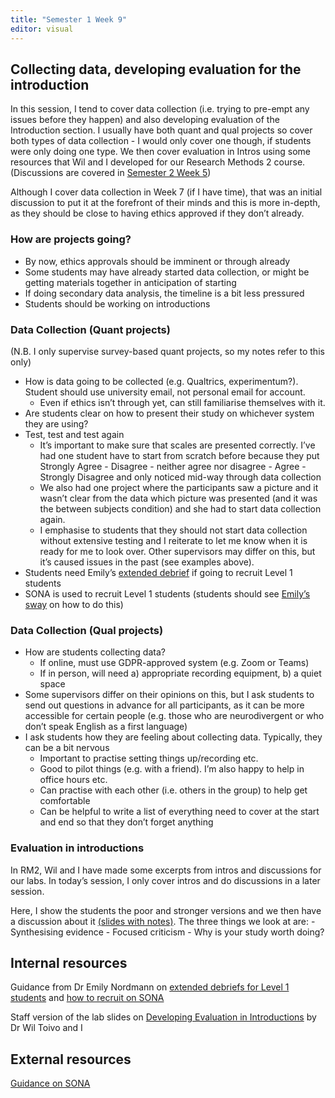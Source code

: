 ```yaml
---
title: "Semester 1 Week 9"
editor: visual
---
```


## Collecting data, developing evaluation for the introduction

In this session, I tend to cover data collection (i.e. trying to pre-empt any issues before they happen) and also developing evaluation of the Introduction section. I usually have both quant and qual projects so cover both types of data collection - I would only cover one though, if students were only doing one type. We then cover evaluation in Intros using some resources that Wil and I developed for our Research Methods 2 course. (Discussions are covered in [Semester 2 Week 5](https://ashleyerobertson.github.io/group_supervision/sem2wk5.html))

Although I cover data collection in Week 7 (if I have time), that was an initial discussion to put it at the forefront of their minds and this is more in-depth, as they should be close to having ethics approved if they don't already.

### How are projects going?

-   By now, ethics approvals should be imminent or through already
-   Some students may have already started data collection, or might be getting materials together in anticipation of starting
-   If doing secondary data analysis, the timeline is a bit less pressured
-   Students should be working on introductions

### Data Collection (Quant projects)

(N.B. I only supervise survey-based quant projects, so my notes refer to this only)

-   How is data going to be collected (e.g. Qualtrics, experimentum?). Student should use university email, not personal email for account.
    -   Even if ethics isn't through yet, can still familiarise themselves with it.
-   Are students clear on how to present their study on whichever system they are using?
-   Test, test and test again
    -   It's important to make sure that scales are presented correctly. I've had one student have to start from scratch before because they put Strongly Agree - Disagree - neither agree nor disagree - Agree - Strongly Disagree and only noticed mid-way through data collection
    -   We also had one project where the participants saw a picture and it wasn't clear from the data which picture was presented (and it was the between subjects condition) and she had to start data collection again.
    -   I emphasise to students that they should not start data collection without extensive testing and I reiterate to let me know when it is ready for me to look over. Other supervisors may differ on this, but it's caused issues in the past (see examples above).
-   Students need Emily's [extended debrief](https://gla-my.sharepoint.com/:w:/g/personal/ashley_robertson_glasgow_ac_uk/EUSN-v4byCtGut-nlQeYqQQBwg8oTSElTx0NbAe98SZ_tw?e=2YZNvP) if going to recruit Level 1 students
-   SONA is used to recruit Level 1 students (students should see [Emily's sway](https://sway.cloud.microsoft/7OlDu5WmOmFjqDki?ref=Link&loc=play) on how to do this)

### Data Collection (Qual projects)

-   How are students collecting data?
    -   If online, must use GDPR-approved system (e.g. Zoom or Teams)
    -   If in person, will need a) appropriate recording equipment, b) a quiet space
-   Some supervisors differ on their opinions on this, but I ask students to send out questions in advance for all participants, as it can be more accessible for certain people (e.g. those who are neurodivergent or who don't speak English as a first language)
-   I ask students how they are feeling about collecting data. Typically, they can be a bit nervous
    -   Important to practise setting things up/recording etc.
    -   Good to pilot things (e.g. with a friend). I'm also happy to help in office hours etc.
    -   Can practise with each other (i.e. others in the group) to help get comfortable
    -   Can be helpful to write a list of everything need to cover at the start and end so that they don't forget anything
    
### Evaluation in introductions

In RM2, Wil and I have made some excerpts from intros and discussions for our labs. In today's session, I only cover intros and do discussions in a later session. 

Here, I show the students the poor and stronger versions and we then have a discussion about it [(slides with notes)](https://gla-my.sharepoint.com/:p:/g/personal/ashley_robertson_glasgow_ac_uk/EXaejOFk4LhArFCk51SrtD8B8Y8Y05vjENf9k1Y7WfDPWA?e=yxNt5y). The three things we look at are:
- Synthesising evidence 
- Focused criticism 
- Why is your study worth doing? 

## Internal resources

Guidance from Dr Emily Nordmann on [extended debriefs for Level 1 students](https://gla-my.sharepoint.com/:w:/g/personal/ashley_robertson_glasgow_ac_uk/EUSN-v4byCtGut-nlQeYqQQBwg8oTSElTx0NbAe98SZ_tw?e=2YZNvP) and [how to recruit on SONA](https://sway.cloud.microsoft/7OlDu5WmOmFjqDki?ref=Link&loc=play)

Staff version of the lab slides on [Developing Evaluation in Introductions](https://gla-my.sharepoint.com/:p:/g/personal/ashley_robertson_glasgow_ac_uk/EXaejOFk4LhArFCk51SrtD8B8Y8Y05vjENf9k1Y7WfDPWA?e=yxNt5y) by Dr Wil Toivo and I

## External resources

[Guidance on SONA](https://gla-my.sharepoint.com/:b:/g/personal/ashley_robertson_glasgow_ac_uk/EaSibUgmSh1IpgvFOpf3kBoBH7fD4NiT29yNVP0fvblWYA?e=ZtuuEg)
